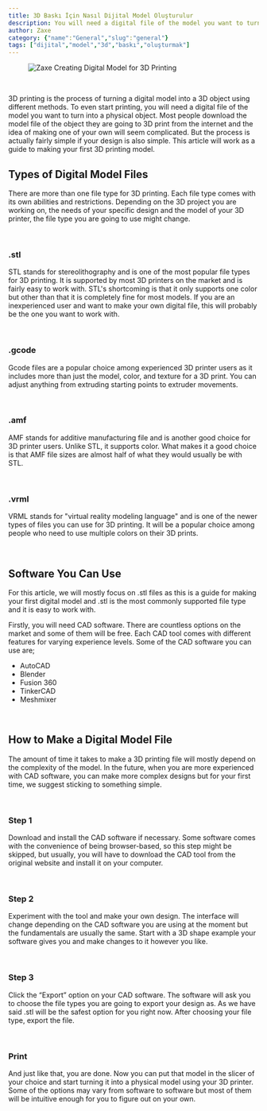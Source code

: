 ```yaml
---
title: 3D Baskı İçin Nasıl Dijital Model Oluşturulur
description: You will need a digital file of the model you want to turn into a physical object. Most people download the model file of the object they are going to 3D print.
author: Zaxe
category: {"name":"General","slug":"general"}
tags: ["dijital","model","3d","baskı","oluşturmak"]
---
```


<Aligned>

<figure className="w-full flex justify-center items-center">
<img className="w-full h-full max-w-sm rounded-xl overflow-hidden shadow-xl" alt="Zaxe Creating Digital Model for 3D Printing" src="https://cdn.zaxe.com/knowledge-base/posts/how-to-create-a-digital-model-for-3d-printing/img/how-to-create-a-3d-model-for-printing-thumbnail.webp"/>
</figure>

<br/>

3D printing is the process of turning a digital model into a 3D object using different methods. To even start printing, you will need a digital file of the model you want to turn into a physical object. Most people download the model file of the object they are going to 3D print from the internet and the idea of making one of your own will seem complicated. But the process is actually fairly simple if your design is also simple. This article will work as a guide to making your first 3D printing model. 

## Types of Digital Model Files

There are more than one file type for 3D printing. Each file type comes with its own abilities and restrictions. Depending on the 3D project you are working on, the needs of your specific design and the model of your 3D printer, the file type you are going to use might change. 

<br/>

### .stl

STL stands for stereolithography and is one of the most popular file types for 3D printing. It is supported by most 3D printers on the market and is fairly easy to work with. STL's shortcoming is that it only supports one color but other than that it is completely fine for most models. If you are an inexperienced user and want to make your own digital file, this will probably be the one you want to work with. 

<br/>

### .gcode

Gcode files are a popular choice among experienced 3D printer users as it includes more than just the model, color, and texture for a 3D print. You can adjust anything from extruding starting points to extruder movements. 

<br/>

### .amf

AMF stands for additive manufacturing file and is another good choice for 3D printer users. Unlike STL, it supports color. What makes it a good choice is that AMF file sizes are almost half of what they would usually be with STL. 

<br/>

### .vrml

VRML stands for "virtual reality modeling language" and is one of the newer types of files you can use for 3D printing. It will be a popular choice among people who need to use multiple colors on their 3D prints.

<br/>

## Software You Can Use 

For this article, we will mostly focus on .stl files as this is a guide for making your first digital model and .stl is the most commonly supported file type and it is easy to work with. 

Firstly, you will need CAD software. There are countless options on the market and some of them will be free. Each CAD tool comes with different features for varying experience levels. Some of the CAD software you can use are; 

- AutoCAD
- Blender
- Fusion 360 
- TinkerCAD
- Meshmixer

<br/>

## How to Make a Digital Model File 

The amount of time it takes to make a 3D printing file will mostly depend on the complexity of the model. In the future, when you are more experienced with CAD software, you can make more complex designs but for your first time, we suggest sticking to something simple. 

<br/>

### Step <span className="list-number">1</span>

Download and install the CAD software if necessary. Some software comes with the convenience of being browser-based, so this step might be skipped, but usually, you will have to download the CAD tool from the original website and install it on your computer. 

<br/>

### Step <span className="list-number">2</span>

Experiment with the tool and make your own design. The interface will change depending on the CAD software you are using at the moment but the fundamentals are usually the same. Start with a 3D shape example your software gives you and make changes to it however you like. 

<br/>

### Step <span className="list-number">3</span>

Click the “Export” option on your CAD software. The software will ask you to choose the file types you are going to export your design as. As we have said .stl will be the safest option for you right now. After choosing your file type, export the file.

<br/>

### <span className="list-number">Print</span>

And just like that, you are done. Now you can put that model in the slicer of your choice and start turning it into a physical model using your 3D printer. Some of the options may vary from software to software but most of them will be intuitive enough for you to figure out on your own. 
</Aligned>


